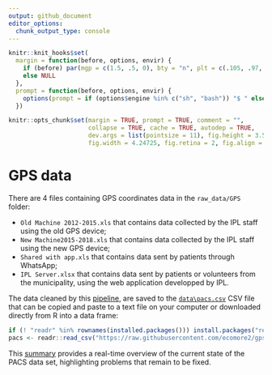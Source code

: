 ```yaml
---
output: github_document
editor_options: 
  chunk_output_type: console
---
```


<!--
IMAGES:
Insert them with: ![alt text](image.png)
You can also resize them if needed: convert image.png -resize 50% image.png
If you want to center the image, go through HTML code:
<div style="text-align:center"><img src ="image.png"/></div>

REFERENCES:
For references: Put all the bibTeX references in the file "references.bib"
in the current folder and cite the references as @key or [@key] in the text.
Uncomment the bibliography field in the above header and put a "References"
title wherever you want to display the reference list.
-->

```r
knitr::knit_hooks$set(
  margin = function(before, options, envir) {
    if (before) par(mgp = c(1.5, .5, 0), bty = "n", plt = c(.105, .97, .13, .97))
    else NULL
  },
  prompt = function(before, options, envir) {
    options(prompt = if (options$engine %in% c("sh", "bash")) "$ " else "> ")
  })

knitr::opts_chunk$set(margin = TRUE, prompt = TRUE, comment = "",
                      collapse = TRUE, cache = TRUE, autodep = TRUE,
                      dev.args = list(pointsize = 11), fig.height = 3.5,
                      fig.width = 4.24725, fig.retina = 2, fig.align = "center")

```

# GPS data

There are 4 files containing GPS coordinates data in the `raw_data/GPS` folder:

* `Old Machine 2012-2015.xls` that contains data collected by the IPL staff
using the old GPS device;
* `New Machine2015-2018.xls` that contains data collected by the IPL staff using
the new GPS device;
* `Shared with app.xls` that contains data sent by patients through WhatsApp;
* `IPL Server.xlsx` that contains data sent by patients or volunteers from the
municipality, using the web application developped by IPL.

The data cleaned by this [pipeline](https://ecomore2.github.io/gps/make_data.html),
are saved to the
[`data\pacs.csv`](https://raw.githubusercontent.com/ecomore2/gps/master/data/gps.csv)
CSV file that can be copied and paste to a text file on your computer or downloaded
directly from R into a data frame:

```r
if (! "readr" %in% rownames(installed.packages())) install.packages("readr")
pacs <- readr::read_csv("https://raw.githubusercontent.com/ecomore2/gps/master/data/gps.csv", col_types = "icdd")
```

This [summary](https://ecomore2.github.io/gps/summarize_data.html) provides a
real-time overview of the current state of the PACS data set, highlighting
problems that remain to be fixed.


